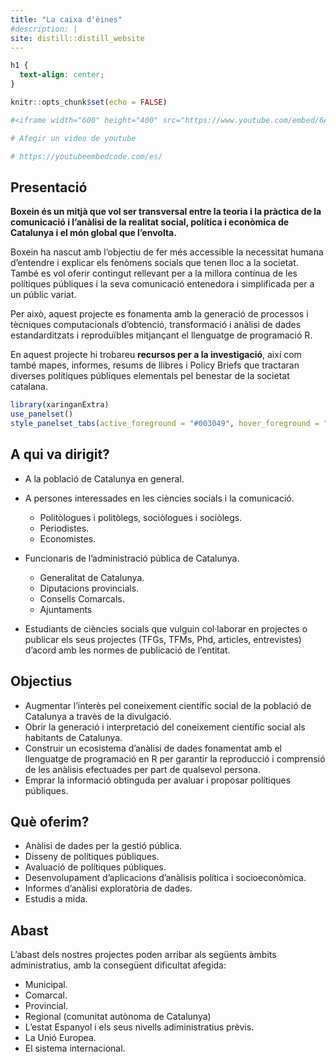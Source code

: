 ```yaml
---
title: "La caixa d'èines"
#description: |
site: distill::distill_website
---
```

```css
h1 {
  text-align: center;
}
```

```r
knitr::opts_chunk$set(echo = FALSE)
```

```r
#<iframe width="600" height="400" src="https://www.youtube.com/embed/6A5EpqqDOdk" #frameborder="0" allowfullscreen></iframe>

# Afegir un video de youtube

# https://youtubeembedcode.com/es/
```

## Presentació

**Boxein és un mitjà que vol ser transversal entre la teoria i la pràctica de la comunicació i l’anàlisi de la realitat social, política i econòmica de Catalunya i el món global que l’envolta.**

Boxein ha nascut amb l’objectiu de fer més accessible la necessitat humana d’entendre i explicar els fenòmens socials que tenen lloc a la societat. També es vol oferir contingut rellevant per a la millora contínua de les polítiques públiques i la seva comunicació entenedora i simplificada per a un públic variat.

Per això, aquest projecte es fonamenta amb la generació de processos i tècniques computacionals d’obtenció, transformació i anàlisi de dades estandarditzats i reproduïbles mitjançant el llenguatge de programació R. 

En aquest projecte hi trobareu **recursos per a la investigació**, així com també mapes, informes, resums de llibres i Policy Briefs que tractaran diverses polítiques públiques elementals pel benestar de la societat catalana. 

```r
library(xaringanExtra)
use_panelset()
style_panelset_tabs(active_foreground = "#003049", hover_foreground = "#003049")
```

::::: {.panelset}

::: {.panel}

## A qui va dirigit?

- A la població de Catalunya en general.

- A persones interessades en les ciències socials i la comunicació.

  - Politòlogues i politòlegs, sociòlogues i sociòlegs.
  - Periodistes.
  - Economistes.
  
- Funcionaris de l'administració pública de Catalunya.

  - Generalitat de Catalunya.
  - Diputacions provincials.
  - Consells Comarcals.
  - Ajuntaments  
  
- Estudiants de ciències socials que vulguin col·laborar en projectes o publicar els seus projectes (TFGs, TFMs, Phd, articles, entrevistes) d'acord amb les normes de publicació de l'entitat.

:::

::: {.panel}

## Objectius

- Augmentar l'interès pel coneixement científic social de la població de Catalunya a travès de la divulgació.  
- Obrir la generació i interpretació del coneixement científic social als habitants de Catalunya. 
- Construir un ecosistema d'anàlisi de dades fonamentat amb el llenguatge de programació en R per garantir la reproducció i comprensió de les anàlisis efectuades per part de qualsevol persona. 
- Emprar la informació obtinguda per avaluar i proposar polítiques públiques. 

:::

::: {.panel}

## Què oferim?

- Anàlisi de dades per la gestió pública. 
- Disseny de polítiques públiques. 
- Avaluació de polítiques públiques. 
- Desenvolupament d'aplicacions d'anàlisis política i socioeconòmica.
- Informes d'anàlisi exploratòria de dades.
- Estudis a mida.

:::

::: {.panel}

## Abast

L'abast dels nostres projectes poden arribar als següents àmbits administratius, amb la consegüent dificultat afegida:

- Municipal.
- Comarcal.
- Provincial.
- Regional (comunitat autònoma de Catalunya)
- L'estat Espanyol i els seus nivells adiministratius prèvis.
- La Unió Europea.
- El sistema internacional.

:::

:::::







